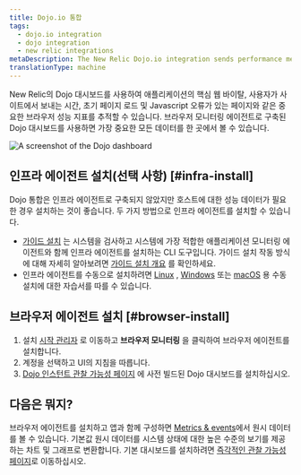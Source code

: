 ```yaml
---
title: Dojo.io 통합
tags:
  - dojo.io integration
  - dojo integration
  - new relic integrations
metaDescription: The New Relic Dojo.io integration sends performance metrics and inventory data from your Dojo.io framework to the New Relic platform.
translationType: machine
---
```



New Relic의 Dojo 대시보드를 사용하여 애플리케이션의 핵심 웹 바이탈, 사용자가 사이트에서 보내는 시간, 초기 페이지 로드 및 Javascript 오류가 있는 페이지와 같은 중요한 브라우저 성능 지표를 추적할 수 있습니다. 브라우저 모니터링 에이전트로 구축된 Dojo 대시보드를 사용하면 가장 중요한 모든 데이터를 한 곳에서 볼 수 있습니다.

<img
  title="dashboard-example.png"
  alt="A screenshot of the Dojo dashboard"
  src={dojodashboard}
/>

## 인프라 에이전트 설치(선택 사항) [#infra-install]

Dojo 통합은 인프라 에이전트로 구축되지 않았지만 호스트에 대한 성능 데이터가 필요한 경우 설치하는 것이 좋습니다. 두 가지 방법으로 인프라 에이전트를 설치할 수 있습니다.

* [가이드 설치](https://one.newrelic.com/nr1-core?state=4f81feab-35f7-e97e-9903-52510f8542bd) 는 시스템을 검사하고 시스템에 가장 적합한 애플리케이션 모니터링 에이전트와 함께 인프라 에이전트를 설치하는 CLI 도구입니다. 가이드 설치 작동 방식에 대해 자세히 알아보려면 [가이드 설치 개요](/docs/infrastructure/host-integrations/installation/new-relic-guided-install-overview) 를 확인하세요.
* 인프라 에이전트를 수동으로 설치하려면 [Linux](/docs/infrastructure/install-infrastructure-agent/linux-installation/install-infrastructure-monitoring-agent-linux) , [Windows](/docs/infrastructure/install-infrastructure-agent/windows-installation/install-infrastructure-monitoring-agent-windows/) 또는 [macOS](/docs/infrastructure/install-infrastructure-agent/macos-installation/install-infrastructure-monitoring-agent-macos/) 용 수동 설치에 대한 자습서를 따를 수 있습니다.

## 브라우저 에이전트 설치 [#browser-install]

1. 설치 [시작 관리자](https://one.newrelic.com/marketplace?account=3510613&state=79352429-fa28-4c25-1123-30c4b23ff83c) 로 이동하고 **브라우저 모니터링** 을 클릭하여 브라우저 에이전트를 설치합니다.
2. 계정을 선택하고 UI의 지침을 따릅니다.
3. [Dojo 인스턴트 관찰 가능성 페이지](https://newrelic.com/instant-observability/dojo) 에 사전 빌드된 Dojo 대시보드를 설치하십시오.

## 다음은 뭐지?

브라우저 에이전트를 설치하고 앱과 함께 구성하면 [Metrics & events](/docs/query-your-data/explore-query-data/browse-data/introduction-data-explorer/)에서 원시 데이터를 볼 수 있습니다. 기본값 <InlinePopover type="dashboards"/>원시 데이터를 시스템 상태에 대한 높은 수준의 보기를 제공하는 차트 및 그래프로 변환합니다. 기본 대시보드를 설치하려면 [즉각적인 관찰 가능성 페이지](https://newrelic.com/instant-observability/)로 이동하십시오.